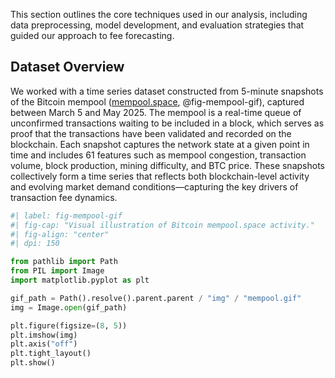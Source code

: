 This section outlines the core techniques used in our analysis, including data preprocessing, model development, and evaluation strategies that guided our approach to fee forecasting.

## Dataset Overview

We worked with a time series dataset constructed from 5-minute snapshots of the Bitcoin mempool ([mempool.space](https://mempool.space/), @fig-mempool-gif), captured between March 5 and May 2025. The mempool is a real-time queue of unconfirmed transactions waiting to be included in a block, which serves as proof that the transactions have been validated and recorded on the blockchain. Each snapshot captures the network state at a given point in time and includes 61 features such as mempool congestion, transaction volume, block production, mining difficulty, and BTC price. These snapshots collectively form a time series that reflects both blockchain-level activity and evolving market demand conditions—capturing the key drivers of transaction fee dynamics.

```python
#| label: fig-mempool-gif
#| fig-cap: "Visual illustration of Bitcoin mempool.space activity."
#| fig-align: "center"
#| dpi: 150

from pathlib import Path
from PIL import Image
import matplotlib.pyplot as plt

gif_path = Path().resolve().parent.parent / "img" / "mempool.gif"
img = Image.open(gif_path)

plt.figure(figsize=(8, 5))
plt.imshow(img)
plt.axis("off")
plt.tight_layout()
plt.show()
```